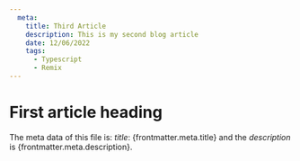 ```yaml
---
  meta:
    title: Third Article
    description: This is my second blog article
    date: 12/06/2022
    tags:
      - Typescript
      - Remix
---
```


# First article heading
The meta data of this file is: *title*: {frontmatter.meta.title} and the *description* is {frontmatter.meta.description}.
